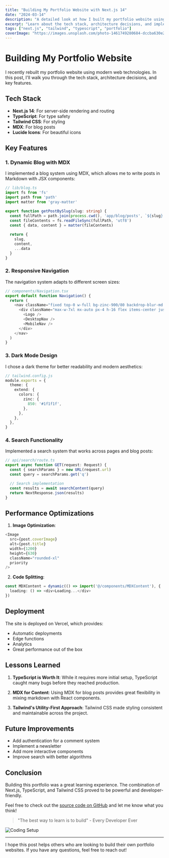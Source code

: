 ```yaml
---
title: "Building My Portfolio Website with Next.js 14"
date: "2024-03-14"
description: "A detailed look at how I built my portfolio website using Next.js, Tailwind CSS, and TypeScript"
excerpt: "Learn about the tech stack, architecture decisions, and implementation details of my personal portfolio website."
tags: ["next.js", "tailwind", "typescript", "portfolio"]
coverImage: "https://images.unsplash.com/photo-1461749280684-dccba630e2f6?q=80&w=2069&auto=format&fit=crop"
---
```


# Building My Portfolio Website

I recently rebuilt my portfolio website using modern web technologies. In this post, I'll walk you through the tech stack, architecture decisions, and key features.

## Tech Stack

- **Next.js 14**: For server-side rendering and routing
- **TypeScript**: For type safety
- **Tailwind CSS**: For styling
- **MDX**: For blog posts
- **Lucide Icons**: For beautiful icons

## Key Features

### 1. Dynamic Blog with MDX

I implemented a blog system using MDX, which allows me to write posts in Markdown with JSX components:

```typescript
// lib/blog.ts
import fs from 'fs'
import path from 'path'
import matter from 'gray-matter'

export function getPostBySlug(slug: string) {
  const fullPath = path.join(process.cwd(), 'app/blog/posts', `${slug}.mdx`)
  const fileContents = fs.readFileSync(fullPath, 'utf8')
  const { data, content } = matter(fileContents)
  
  return {
    slug,
    content,
    ...data
  }
}
```

### 2. Responsive Navigation

The navigation system adapts to different screen sizes:

```typescript
// components/Navigation.tsx
export default function Navigation() {
  return (
    <nav className="fixed top-0 w-full bg-zinc-900/80 backdrop-blur-md z-50">
      <div className="max-w-7xl mx-auto px-4 h-16 flex items-center justify-between">
        <Logo />
        <DesktopNav />
        <MobileNav />
      </div>
    </nav>
  )
}
```

### 3. Dark Mode Design

I chose a dark theme for better readability and modern aesthetics:

```typescript
// tailwind.config.js
module.exports = {
  theme: {
    extend: {
      colors: {
        zinc: {
          850: '#1f1f1f',
        },
      },
    },
  },
}
```

### 4. Search Functionality

Implemented a search system that works across pages and blog posts:

```typescript
// api/search/route.ts
export async function GET(request: Request) {
  const { searchParams } = new URL(request.url)
  const query = searchParams.get('q')

  // Search implementation
  const results = await searchContent(query)
  return NextResponse.json(results)
}
```

## Performance Optimizations

1. **Image Optimization**:
```typescript
<Image
  src={post.coverImage}
  alt={post.title}
  width={1200}
  height={630}
  className="rounded-xl"
  priority
/>
```

2. **Code Splitting**:
```typescript
const MDXContent = dynamic(() => import('@/components/MDXContent'), {
  loading: () => <div>Loading...</div>
})
```

## Deployment

The site is deployed on Vercel, which provides:
- Automatic deployments
- Edge functions
- Analytics
- Great performance out of the box

## Lessons Learned

1. **TypeScript is Worth It**: While it requires more initial setup, TypeScript caught many bugs before they reached production.

2. **MDX for Content**: Using MDX for blog posts provides great flexibility in mixing markdown with React components.

3. **Tailwind's Utility-First Approach**: Tailwind CSS made styling consistent and maintainable across the project.

## Future Improvements

- Add authentication for a comment system
- Implement a newsletter
- Add more interactive components
- Improve search with better algorithms

## Conclusion

Building this portfolio was a great learning experience. The combination of Next.js, TypeScript, and Tailwind CSS proved to be powerful and developer-friendly.

Feel free to check out the [source code on GitHub](https://github.com/iambhvsh/portfolio) and let me know what you think!

> "The best way to learn is to build" - Every Developer Ever

![Coding Setup](https://images.unsplash.com/photo-1498050108023-c5249f4df085?q=80&w=2072&auto=format&fit=crop)

---

I hope this post helps others who are looking to build their own portfolio websites. If you have any questions, feel free to reach out!

